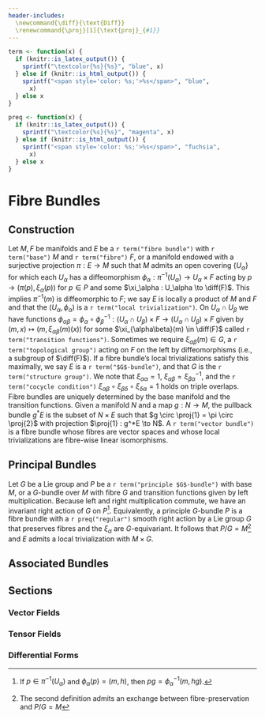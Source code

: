 ```yaml
---
header-includes: 
  \newcommand{\diff}{\text{Diff}}
  \renewcommand{\proj}[1]{\text{proj}_{#1}}
---
```


```r
term <- function(x) {
  if (knitr::is_latex_output()) {
    sprintf("\textcolor{%s}{%s}", "blue", x)
  } else if (knitr::is_html_output()) {
    sprintf("<span style='color: %s;'>%s</span>", "blue",
      x)
  } else x
}
```

```r
preq <- function(x) {
  if (knitr::is_latex_output()) {
    sprintf("\textcolor{%s}{%s}", "magenta", x)
  } else if (knitr::is_html_output()) {
    sprintf("<span style='color: %s;'>%s</span>", "fuchsia",
      x)
  } else x
}
```

# Fibre Bundles {#fibre-bundles}

## Construction

Let $M, F$ be manifolds and $E$ be a `r term("fibre bundle")` with `r term("base")` $M$ and `r term("fibre")` $F$, or a manifold endowed with a surjective projection $\pi : E \to M$ such that $M$ admits an open covering $\{U_\alpha\}$ for which each $U_\alpha$ has a diffeomorphism $\phi_\alpha : \pi^{-1}(U_\alpha) \to U_\alpha \times F$ acting by $p \to (\pi(p), \xi_\alpha(p))$ for $p \in P$ and some $\xi_\alpha : U_\alpha \to \diff(F)$. This implies $\pi^{-1}(m)$ is diffeomorphic to $F$; we say $E$ is locally a product of $M$ and $F$ and that the $(U_\alpha, \phi_\alpha)$ is a `r term("local trivialization")`. On $U_\alpha \cap U_\beta$ we have functions $\phi_{\alpha\beta} = \phi_\alpha \circ \phi_\beta^{-1} : (U_\alpha \cap U_\beta) \times F \to (U_\alpha \cap U_\beta) \times F$ given by $(m, x) \mapsto (m, \xi_{\alpha\beta}(m)(x))$ for some $\xi_{\alpha\beta}(m) \in \diff(F)$ called `r term("transition functions")`. Sometimes we require $\xi_{\alpha\beta}(m) \in G$, a `r term("topological group")` acting on $F$ on the left by diffeomorphisms (i.e., a subgroup of $\diff(F)$). If a fibre bundle's local trivializations satisfy this maximally, we say $E$ is a `r term("$G$-bundle")`, and that $G$ is the `r term("structure group")`. We note that $\xi_{\alpha\alpha} = 1$, $\xi_{\alpha\beta} = \xi_{\beta\alpha}^{-1}$, and the `r term("cocycle condition")` $\xi_{\alpha\beta} \circ \xi_{\beta\delta} \circ \xi_{\delta\alpha} = 1$ holds on triple overlaps. Fibre bundles are uniquely determined by the base manifold and the transition functions. Given a manifold $N$ and a map $g : N \to M$, the pullback bundle $g^*E$ is the subset of $N \times E$ such that $g \circ \proj{1} = \pi \circ \proj{2}$ with projection $\proj{1} : g^*E \to N$. A `r term("vector bundle")` is a fibre bundle whose fibres are vector spaces and whose local trivializations are fibre-wise linear isomorphisms.

## Principal Bundles

Let $G$ be a Lie group and $P$ be a `r term("principle $G$-bundle")` with base $M$, or a $G$-bundle over $M$ with fibre $G$ and transition functions given by left multiplication. Because left and right multiplication commute, we have an invariant right action of $G$ on $P$[^com:pb_invariant_right_action]. Equivalently, a principle $G$-bundle $P$ is a fibre bundle with a `r preq("regular")` smooth right action by a Lie group $G$ that preserves fibres and the $\xi_\alpha$ are $G$-equivariant. It follows that $P/G = M$[^com:pb_def] and $E$ admits a local trivialization with $M \times G$.

## Associated Bundles

## Sections

### Vector Fields

### Tensor Fields

### Differential Forms

[^com:pb_invariant_right_action]: If $p \in \pi^{-1}(U_\alpha)$ and $\phi_\alpha(p) = (m,h)$, then $pg = \phi_\alpha^{-1}(m,hg)$.

[^com:pb_def]: The second definition admits an exchange between fibre-preservation and $P/G = M$
